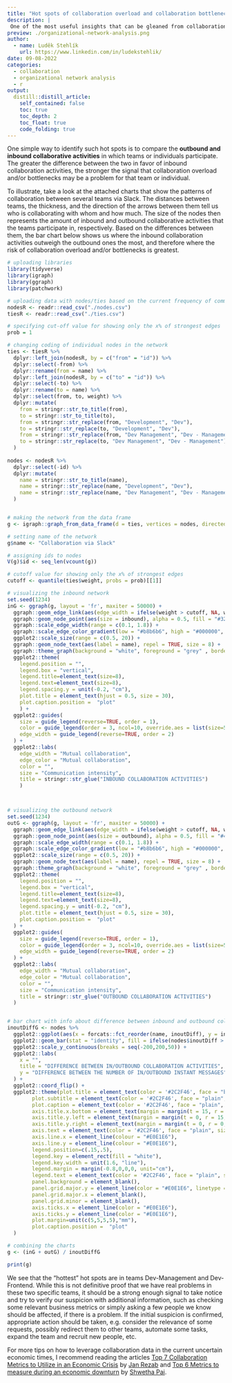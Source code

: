 ```yaml
---
title: "Hot spots of collaboration overload and collaboration bottlenecks and how to find them"
description: |
 One of the most useful insights that can be gleaned from collaboration data is where hot spots of potential collaboration overload and/or collaboration bottlenecks may exist in a company. Such insight can be especially valuable these days, when many companies are trying to fight the upcoming economic downturn by achieving more with less.          
preview: ./organizational-network-analysis.png
author:
  - name: Luděk Stehlík
    url: https://www.linkedin.com/in/ludekstehlik/
date: 09-08-2022
categories:
  - collaboration
  - organizational network analysis
  - r
output:
  distill::distill_article:
    self_contained: false
    toc: true
    toc_depth: 2
    toc_float: true
    code_folding: true
---
```


One simple way to identify such hot spots is to compare the **outbound and inbound collaborative activities** in which teams or individuals participate. The greater the difference between the two in favor of inbound collaboration activities, the stronger the signal that collaboration overload and/or bottlenecks may be a problem for that team or individual.

To illustrate, take a look at the attached charts that show the patterns of collaboration between several teams via Slack. The distances between teams, the thickness, and the direction of the arrows between them tell us who is collaborating with whom and how much. The size of the nodes then represents the amount of inbound and outbound collaborative activities that the teams participate in, respectively. Based on the differences between them, the bar chart below shows us where the inbound collaboration activities outweigh the outbound ones the most, and therefore where the risk of collaboration overload and/or bottlenecks is greatest.


```r

# uploading libraries
library(tidyverse)
library(igraph)
library(ggraph)
library(patchwork)

# uploading data with nodes/ties based on the current frequency of communication via Slack
nodesR <- readr::read_csv("./nodes.csv") 
tiesR <- readr::read_csv("./ties.csv")

# specifying cut-off value for showing only the x% of strongest edges
prob = 1

# changing coding of individual nodes in the network
ties <- tiesR %>%
  dplyr::left_join(nodesR, by = c("from" = "id")) %>%
  dplyr::select(-from) %>% 
  dplyr::rename(from = name) %>%
  dplyr::left_join(nodesR, by = c("to" = "id")) %>%
  dplyr::select(-to) %>%
  dplyr::rename(to = name) %>%
  dplyr::select(from, to, weight) %>%
  dplyr::mutate(
    from = stringr::str_to_title(from),
    to = stringr::str_to_title(to),
    from = stringr::str_replace(from, "Development", "Dev"),
    to = stringr::str_replace(to, "Development", "Dev"),
    from = stringr::str_replace(from, "Dev Management", "Dev - Management"),
    to = stringr::str_replace(to, "Dev Management", "Dev - Management")
  )
  
nodes <- nodesR %>%
  dplyr::select(-id) %>%
  dplyr::mutate(
    name = stringr::str_to_title(name),
    name = stringr::str_replace(name, "Development", "Dev"),
    name = stringr::str_replace(name, "Dev Management", "Dev - Management")
  )


# making the network from the data frame 
g <- igraph::graph_from_data_frame(d = ties, vertices = nodes, directed = TRUE)

# setting name of the network
g$name <- "Collaboration via Slack"

# assigning ids to nodes
V(g)$id <- seq_len(vcount(g))

# cutoff value for showing only the x% of strongest edges
cutoff <- quantile(ties$weight, probs = prob)[[1]]

# visualizing the inbound network
set.seed(1234)
inG <- ggraph(g, layout = 'fr', maxiter = 50000) +
  ggraph::geom_edge_link(aes(edge_width = ifelse(weight > cutoff, NA, weight), edge_color = weight), arrow = arrow(length = unit(3, 'mm')), end_cap = circle(2, 'mm')) + 
  ggraph::geom_node_point(aes(size = inbound), alpha = 0.5, fill = "#32b2c7", color = "#32b2c7") +
  ggraph::scale_edge_width(range = c(0.1, 1.8)) +
  ggraph::scale_edge_color_gradient(low = "#b8b6b6", high = "#000000", guide = "none") +
  ggplot2::scale_size(range = c(0.5, 20)) +
  ggraph::geom_node_text(aes(label = name), repel = TRUE, size = 8) +
  ggraph::theme_graph(background = "white", foreground = "grey" , border = TRUE) +
  ggplot2::theme(
    legend.position = "",
    legend.box = "vertical",
    legend.title=element_text(size=8),
    legend.text=element_text(size=8),
    legend.spacing.y = unit(-0.2, "cm"),
    plot.title = element_text(hjust = 0.5, size = 30),
    plot.caption.position =  "plot"
    ) +
  ggplot2::guides(
    size = guide_legend(reverse=TRUE, order = 1),
    color = guide_legend(order = 3, ncol=10, override.aes = list(size=5)),
    edge_width = guide_legend(reverse=TRUE, order = 2)
  ) +
  ggplot2::labs(
    edge_width = "Mutual collaboration",
    edge_color = "Mutual collaboration",
    color = "",
    size = "Communication intensity",
    title = stringr::str_glue("INBOUND COLLABORATION ACTIVITIES")
    )



# visualizing the outbound network
set.seed(1234)
outG <- ggraph(g, layout = 'fr', maxiter = 50000) +
  ggraph::geom_edge_link(aes(edge_width = ifelse(weight > cutoff, NA, weight), edge_color = weight), arrow = arrow(length = unit(3, 'mm')), end_cap = circle(2, 'mm')) + 
  ggraph::geom_node_point(aes(size = outbound), alpha = 0.5, fill = "#46c8ae", color = "#46c8ae") +
  ggraph::scale_edge_width(range = c(0.1, 1.8)) +
  ggraph::scale_edge_color_gradient(low = "#b8b6b6", high = "#000000", guide = "none") +
  ggplot2::scale_size(range = c(0.5, 20)) +
  ggraph::geom_node_text(aes(label = name), repel = TRUE, size = 8) +
  ggraph::theme_graph(background = "white", foreground = "grey" , border = TRUE) +
  ggplot2::theme(
    legend.position = "",
    legend.box = "vertical",
    legend.title=element_text(size=8),
    legend.text=element_text(size=8),
    legend.spacing.y = unit(-0.2, "cm"),
    plot.title = element_text(hjust = 0.5, size = 30),
    plot.caption.position =  "plot"
  ) +
  ggplot2::guides(
    size = guide_legend(reverse=TRUE, order = 1),
    color = guide_legend(order = 3, ncol=10, override.aes = list(size=5)),
    edge_width = guide_legend(reverse=TRUE, order = 2)
  ) +
  ggplot2::labs(
    edge_width = "Mutual collaboration",
    edge_color = "Mutual collaboration",
    color = "",
    size = "Communication intensity",
    title = stringr::str_glue("OUTBOUND COLLABORATION ACTIVITIES")
  )


# bar chart with info about difference between inbound and outbound collaboration activities
inoutDiffG <- nodes %>%
  ggplot2::ggplot(aes(x = forcats::fct_reorder(name, inoutDiff), y = inoutDiff)) +
  ggplot2::geom_bar(stat = "identity", fill = ifelse(nodes$inoutDiff > 0, "#e56b61", "#20066b"), alpha = 0.85) +
  ggplot2::scale_y_continuous(breaks = seq(-200,200,50)) +
  ggplot2::labs(
    x = "",
    title = "DIFFERENCE BETWEEN IN/OUTBOUND COLLABORATION ACTIVITIES",
    y = "DIFFERENCE BETWEEN THE NUMBER OF IN/OUTBOUND INSTANT MESSAGES"
  ) +
  ggplot2::coord_flip() +
  ggplot2::theme(plot.title = element_text(color = '#2C2F46', face = "bold", size = 30, margin=margin(0,0,12,0), hjust = 0.5),
        plot.subtitle = element_text(color = '#2C2F46', face = "plain", size = 16, margin=margin(0,0,20,0)),
        plot.caption = element_text(color = '#2C2F46', face = "plain", size = 11, hjust = 0),
        axis.title.x.bottom = element_text(margin = margin(t = 15, r = 0, b = 0, l = 0), color = '#2C2F46', face = "plain", size = 24, lineheight = 16, hjust = 0),
        axis.title.y.left = element_text(margin = margin(t = 0, r = 15, b = 0, l = 0), color = '#2C2F46', face = "plain", size = 12, lineheight = 16, hjust = 1),
        axis.title.y.right = element_text(margin = margin(t = 0, r = 0, b = 0, l = 15), color = '#2C2F46', face = "plain", size = 13, lineheight = 16, hjust = 0),
        axis.text = element_text(color = '#2C2F46', face = "plain", size = 22, lineheight = 16),
        axis.line.x = element_line(colour = "#E0E1E6"),
        axis.line.y = element_line(colour = "#E0E1E6"),
        legend.position=c(.15,.5),
        legend.key = element_rect(fill = "white"),
        legend.key.width = unit(1.6, "line"),
        legend.margin = margin(-0.8,0,0,0, unit="cm"),
        legend.text = element_text(color = '#2C2F46', face = "plain", size = 10, lineheight = 16),
        panel.background = element_blank(),
        panel.grid.major.y = element_line(color = "#E0E1E6", linetype = "dashed"),
        panel.grid.major.x = element_blank(),
        panel.grid.minor = element_blank(),
        axis.ticks.x = element_line(color = "#E0E1E6"),
        axis.ticks.y = element_line(color = "#E0E1E6"),
        plot.margin=unit(c(5,5,5,5),"mm"), 
        plot.caption.position =  "plot"
  )

# combining the charts
g <- (inG + outG) / inoutDiffG

print(g)


```


We see that the “hottest” hot spots are in teams Dev-Management and Dev-Frontend. While this is not definitive proof that we have real problems in these two specific teams, it should be a strong enough signal to take notice and try to verify our suspicion with additional information, such as checking some relevant business metrics or simply asking a few people we know should be affected, if there is a problem. If the initial suspicion is confirmed, appropriate action should be taken, e.g. consider the relevance of some requests, possibly redirect them to other teams, automate some tasks, expand the team and recruit new people, etc. 

For more tips on how to leverage collaboration data in the current uncertain economic times, I recommend reading the articles [Top 7 Collaboration Metrics to Utilize in an Economic Crisis](https://www.timeisltd.com/post/top-7-collaboration-metrics-to-utilize-in-an-economic-crisis) by [Jan Rezab](https://www.linkedin.com/in/janrezab/) and [Top 6 Metrics to measure during an economic downturn](https://www.linkedin.com/pulse/top-6-metrics-measure-during-economic-downturn-shwetha-pai/) by [Shwetha Pai](https://www.linkedin.com/in/shwethatpai/).
